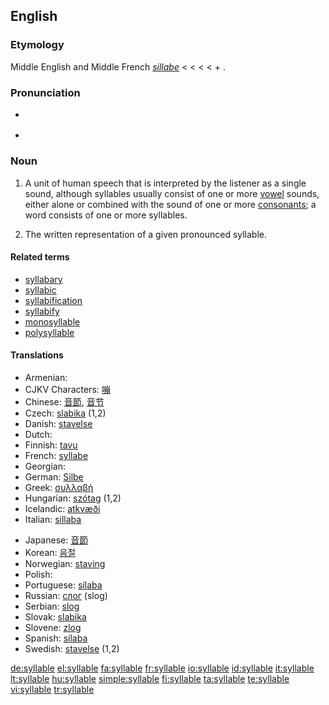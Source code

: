 ==English==

===Etymology===
Middle English and Middle French ''[[sillabe]]'' < {{etyl|la}} {{term|syllaba|lang=la}} < {{etyl|grc}} {{term|συλλαβή||sc=Polytonic|tr=sullabē|lang=grc}} < {{term|συλλαμβάνω||I gather together|sc=Polytonic|tr=sullambanō|lang=grc}} < {{term|συν|συν-|together|sc=Polytonic|tr=sun-|lang=grc}} + {{term|λαμβάνω||I take|tr=lambanō|lang=grc|sc=polytonic}}.

===Pronunciation===
* {{a|RP|US}} {{IPA|/ˈsɪləbɫ/}}
* {{audio|en-uk-syllable.ogg|Audio (UK)}}

===Noun===
{{en-noun}}

# {{linguistics}} A unit of human speech that is interpreted by the listener as a single sound, although syllables usually consist of one or more [[vowel]] sounds, either alone or combined with the sound of one or more [[consonant]]s; a word consists of one or more syllables.
# The written representation of a given pronounced syllable.

====Related terms====
* [[syllabary]]
* [[syllabic]]
* [[syllabification]]
* [[syllabify]]
* [[monosyllable]]
* [[polysyllable]]

====Translations====
{{trans-top|}}
* Armenian: {{t|hy|վանկ|sc=Armn|tr=vank}}
* CJKV Characters: [[嘣]]
* Chinese: [[音節]], [[音节]]
* Czech: [[slabika]] {{f}} (1,2)
* Danish: [[stavelse]]
* Dutch: {{t+|nl|lettergreep|f}}
* Finnish: [[tavu]]
* French: [[syllabe]] {{f}}
* Georgian: {{t|ka|მარცვალი|tr=marc’vali}}
* German: [[Silbe]] {{f}}
* Greek: [[συλλαβή]] {{f}}
* Hungarian: [[szótag]] (1,2)
* Icelandic: [[atkvæði]] {{n}}
* Italian: [[sillaba]] {{f}}
{{trans-mid}}
* Japanese: [[音節]]
* Korean: [[음절]]
* Norwegian: [[staving]] {{f}}
* Polish: {{t+|pl|sylaba|f}}
* Portuguese: [[sílaba]] {{f}}
* Russian: [[слог]] {{m}} (slog)
* Serbian: [[slog]] {{m}}
* Slovak: [[slabika]] {{f}}
* Slovene: [[zlog]] {{m}}
* Spanish: [[sílaba]] {{f}}
* Swedish: [[stavelse]] {{c}} (1,2)
{{trans-bottom}}

[[de:syllable]]
[[el:syllable]]
[[fa:syllable]]
[[fr:syllable]]
[[io:syllable]]
[[id:syllable]]
[[it:syllable]]
[[lt:syllable]]
[[hu:syllable]]
[[simple:syllable]]
[[fi:syllable]]
[[ta:syllable]]
[[te:syllable]]
[[vi:syllable]]
[[tr:syllable]]